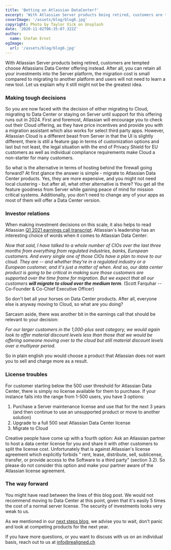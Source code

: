 ```yaml
---
title: 'Betting on Atlassian DataCenter?'
excerpt: 'With Atlassian Server products being retired, customers are tempted choose Atlassians Data Center offering instead. Let us explain why that might not be the greatest idea.'
coverImage: '/assets/blog/blog6.jpg'
copyright: Photo by Taylor Vick on Unsplash
date: '2020-11-02T06:35:07.322Z'
author:
  name: Stefan Ernst
ogImage:
  url: '/assets/blog/blog6.jpg'
---
```


With Atlassian Server products being retired, customers are tempted choose Atlassians Data Center offering instead. After all, you can
retain all your investments into the Server platform, the migration cost is small compared to migrating to another platform and users will not
need to learn a new tool.
Let us explain why it still might not be the greatest idea.

### Making tough decisions

So you are now faced with the decision of either migrating to Cloud, migrating to Data Center or staying on Server until support for this offering
runs out in 2024. First and foremost, Atlassian will encourage you to check out their Cloud offering, as they have price incentives and provide
you with a migration assistant which also works for select third party apps.
However, Atlassian Cloud is a different beast from Server in that the UI is slightly different, there is still a feature gap in terms of customization options
and last but not least, the legal situation with the end of Privacy Shield for EU customers as well as individual compliance requirements make Cloud a non-starter
for many customers.

So what is the alternative in terms of hosting behind the firewall going forward?
At first glance the answer is simple - migrate to Atlassian Data Center products. Yes, they are more expensive, and you might not need local clustering - but after all, what
other alternative is there? You get all the feature goodness from Server while gaining peace of mind for mission critical systems. Additionally, you don't need to change
any of your apps as most of them will offer a Data Center version.

### Investor relations

When making investment decisions on this scale, it also helps to read Atlassian [Q1 2021 earnings call transcript](https://www.fool.com/earnings/call-transcripts/2020/10/30/atlassian-corporation-plc-team-q1-2021-earnings-ca/). Atlassian's leadership
has an interesting choice of words when it comes to Atlassian Data Center:

_Now that said, I have talked to a whole number of CIOs over the last three months from everything from regulated industries, banks, European customers. And every single one of those CIOs have a plan to move to our cloud. They are -- and whether they're in a regulated industry or a European customer, and it's just a matter of when. And so, our data center product is going to be critical in making sure those customers are supported over the time frame for migration.
 But we expect that all our customers **will migrate to cloud over the medium term**._ (Scott Farquhar -- Co-Founder & Co-Chief Executive Officer)

So don't bet all your horses on Data Center products. After all, everyone else is anyway moving to Cloud, so what are you doing?

Sarcasm aside, there was another bit in the earnings call that should be relevant to your decision:

_For our larger customers in the 1,000-plus seat category, we would again look to offer material discount levels less than those that we would be offering someone moving over to the cloud but still material discount levels over a multiyear period._

So in plain english you would choose a product that Atlassian does not want you to sell and charge more as a result.

### License troubles

For customer starting below the 500 user threshold for Atlassian Data Center, there is simply no license available for them to purchase.
If your instance falls into the range from 1-500 users, you have 3 options:

1. Purchase a Server maintenance license and use that for the next 3 years (and then continue to use an unsupported product or move to another solution)
2. Upgrade to a full 500 seat Atlassian Data Center license
3. Migrate to Cloud

Creative people have come up with a fourth option: Ask an Atlassian partner to host a data center license for you and share it with other
customers to split the license cost. Unfortunately that is against Atlassian's license agreement which explicitly forbids " rent, lease, distribute, sell, sublicense, transfer, or provide access to the Software to a third party" (section 3.2).
So please do not consider this option and make your partner aware of the Atlassian license agreement.

### The way forward

You might have read between the lines of this blog post. We would not recommend moving to Data Center at this point, given that it's easily 5 times the cost
of a normal server license. The security of investments looks very weak to us.

As we mentioned in our [next steps blog](/posts/next-steps), we advise you to wait, don't panic and look at competing products for the next year.

If you have more questions, or you want to discuss with us on an individual basis, reach out to us at [info@realigned.ch](mailto:info@realigned.ch)


